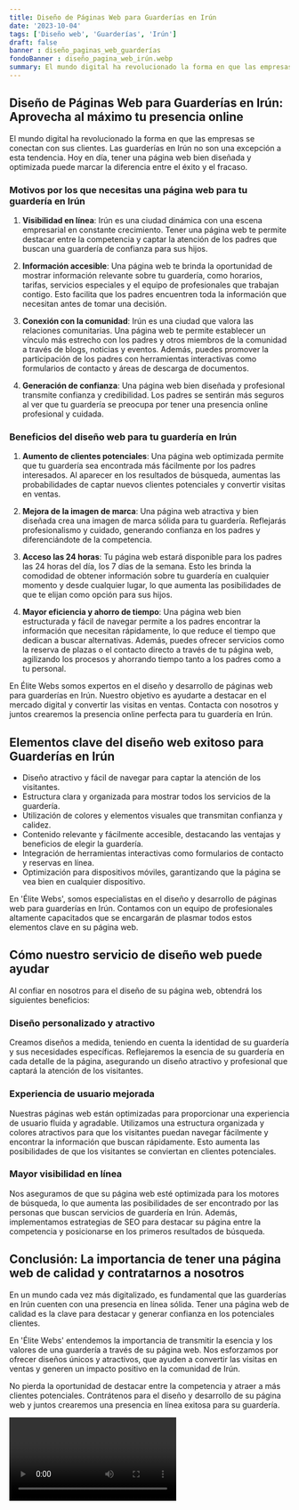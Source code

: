 ```yaml
---
title: Diseño de Páginas Web para Guarderías en Irún
date: '2023-10-04'
tags: ['Diseño web', 'Guarderías', 'Irún']
draft: false
banner : diseño_paginas_web_guarderías
fondoBanner : diseño_pagina_web_irún.webp
summary: El mundo digital ha revolucionado la forma en que las empresas se conectan con sus clientes. Las guarderías en Irún no son una excepción a esta tendencia. Hoy en día, tener una página web bien diseñada y optimizada puede marcar la diferencia entre el éxito y el fracaso.
---
```


## Diseño de Páginas Web para Guarderías en Irún: Aprovecha al máximo tu presencia online

El mundo digital ha revolucionado la forma en que las empresas se conectan con sus clientes. Las guarderías en Irún no son una excepción a esta tendencia. Hoy en día, tener una página web bien diseñada y optimizada puede marcar la diferencia entre el éxito y el fracaso.

### Motivos por los que necesitas una página web para tu guardería en Irún

1. **Visibilidad en línea**: Irún es una ciudad dinámica con una escena empresarial en constante crecimiento. Tener una página web te permite destacar entre la competencia y captar la atención de los padres que buscan una guardería de confianza para sus hijos.

2. **Información accesible**: Una página web te brinda la oportunidad de mostrar información relevante sobre tu guardería, como horarios, tarifas, servicios especiales y el equipo de profesionales que trabajan contigo. Esto facilita que los padres encuentren toda la información que necesitan antes de tomar una decisión.

3. **Conexión con la comunidad**: Irún es una ciudad que valora las relaciones comunitarias. Una página web te permite establecer un vínculo más estrecho con los padres y otros miembros de la comunidad a través de blogs, noticias y eventos. Además, puedes promover la participación de los padres con herramientas interactivas como formularios de contacto y áreas de descarga de documentos.

4. **Generación de confianza**: Una página web bien diseñada y profesional transmite confianza y credibilidad. Los padres se sentirán más seguros al ver que tu guardería se preocupa por tener una presencia online profesional y cuidada.

### Beneficios del diseño web para tu guardería en Irún

1. **Aumento de clientes potenciales**: Una página web optimizada permite que tu guardería sea encontrada más fácilmente por los padres interesados. Al aparecer en los resultados de búsqueda, aumentas las probabilidades de captar nuevos clientes potenciales y convertir visitas en ventas.

2. **Mejora de la imagen de marca**: Una página web atractiva y bien diseñada crea una imagen de marca sólida para tu guardería. Reflejarás profesionalismo y cuidado, generando confianza en los padres y diferenciándote de la competencia.

3. **Acceso las 24 horas**: Tu página web estará disponible para los padres las 24 horas del día, los 7 días de la semana. Esto les brinda la comodidad de obtener información sobre tu guardería en cualquier momento y desde cualquier lugar, lo que aumenta las posibilidades de que te elijan como opción para sus hijos.

4. **Mayor eficiencia y ahorro de tiempo**: Una página web bien estructurada y fácil de navegar permite a los padres encontrar la información que necesitan rápidamente, lo que reduce el tiempo que dedican a buscar alternativas. Además, puedes ofrecer servicios como la reserva de plazas o el contacto directo a través de tu página web, agilizando los procesos y ahorrando tiempo tanto a los padres como a tu personal.

En Élite Webs somos expertos en el diseño y desarrollo de páginas web para guarderías en Irún. Nuestro objetivo es ayudarte a destacar en el mercado digital y convertir las visitas en ventas. Contacta con nosotros y juntos crearemos la presencia online perfecta para tu guardería en Irún.

<GifSeo />

<Cta />

## Elementos clave del diseño web exitoso para Guarderías en Irún

- Diseño atractivo y fácil de navegar para captar la atención de los visitantes.
- Estructura clara y organizada para mostrar todos los servicios de la guardería.
- Utilización de colores y elementos visuales que transmitan confianza y calidez.
- Contenido relevante y fácilmente accesible, destacando las ventajas y beneficios de elegir la guardería.
- Integración de herramientas interactivas como formularios de contacto y reservas en línea.
- Optimización para dispositivos móviles, garantizando que la página se vea bien en cualquier dispositivo.

En 'Élite Webs', somos especialistas en el diseño y desarrollo de páginas web para guarderías en Irún. Contamos con un equipo de profesionales altamente capacitados que se encargarán de plasmar todos estos elementos clave en su página web.

## Cómo nuestro servicio de diseño web puede ayudar

Al confiar en nosotros para el diseño de su página web, obtendrá los siguientes beneficios:

### Diseño personalizado y atractivo

Creamos diseños a medida, teniendo en cuenta la identidad de su guardería y sus necesidades específicas. Reflejaremos la esencia de su guardería en cada detalle de la página, asegurando un diseño atractivo y profesional que captará la atención de los visitantes.

### Experiencia de usuario mejorada

Nuestras páginas web están optimizadas para proporcionar una experiencia de usuario fluida y agradable. Utilizamos una estructura organizada y colores atractivos para que los visitantes puedan navegar fácilmente y encontrar la información que buscan rápidamente. Esto aumenta las posibilidades de que los visitantes se conviertan en clientes potenciales.

### Mayor visibilidad en línea

Nos aseguramos de que su página web esté optimizada para los motores de búsqueda, lo que aumenta las posibilidades de ser encontrado por las personas que buscan servicios de guardería en Irún. Además, implementamos estrategias de SEO para destacar su página entre la competencia y posicionarse en los primeros resultados de búsqueda.

## Conclusión: La importancia de tener una página web de calidad y contratarnos a nosotros

En un mundo cada vez más digitalizado, es fundamental que las guarderías en Irún cuenten con una presencia en línea sólida. Tener una página web de calidad es la clave para destacar y generar confianza en los potenciales clientes.

En 'Élite Webs' entendemos la importancia de transmitir la esencia y los valores de una guardería a través de su página web. Nos esforzamos por ofrecer diseños únicos y atractivos, que ayuden a convertir las visitas en ventas y generen un impacto positivo en la comunidad de Irún.

No pierda la oportunidad de destacar entre la competencia y atraer a más clientes potenciales. Contrátenos para el diseño y desarrollo de su página web y juntos crearemos una presencia en línea exitosa para su guardería.

<Video />

<CtaBot job='Guarderías' city='Irún'/>

<Gmaps query='Irún+españa+maps' />